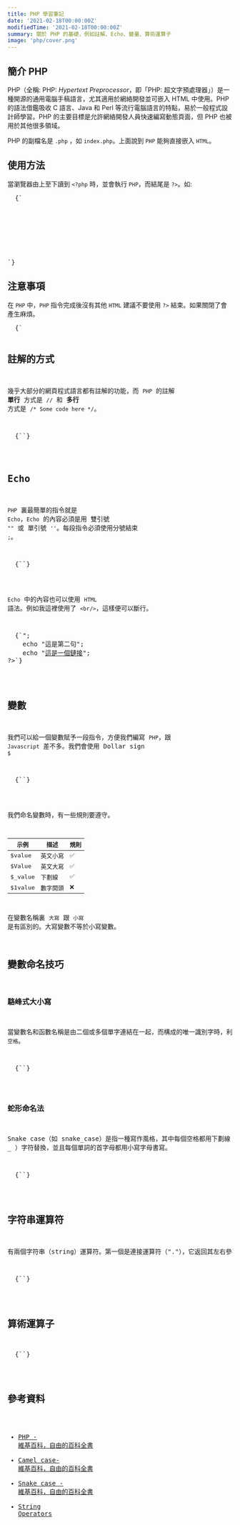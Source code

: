 ```yaml
---
title: PHP 學習筆記
date: '2021-02-18T00:00:00Z'
modifiedTime: '2021-02-18T00:00:00Z'
summary: 關於 PHP 的基礎，例如註解、Echo、變量、算術運算子
image: 'php/cover.png'
---
```


## 簡介 PHP

PHP（全稱: PHP: _Hypertext Preprocessor_，即「PHP: 超文字預處理器」）是一種開源的通用電腦手稿語言，尤其適用於網絡開發並可嵌入 HTML 中使用。PHP 的語法借鑑吸收 C 語言、Java 和 Perl 等流行電腦語言的特點，易於一般程式設計師學習。PHP 的主要目標是允許網絡開發人員快速編寫動態頁面，但 PHP 也被用於其他很多領域。

PHP 的副檔名是 `.php` ，如 `index.php`。上面說到 `PHP` 能夠直接嵌入 `HTML`。

## 使用方法

當瀏覽器由上至下讀到 `<?php` 時，並會執行 `PHP`，而結尾是 `?>`。如:

<Pre language='php'>
  {`<!DOCTYPE html>
<html>
    <head>
        <title>PHP</title>
    </head>
    <body>
        <?php
            echo "這是一段話。"
        ?>
    </body>
</html>
`}
</Pre>

## 注意事項

在 `PHP` 中，`PHP` 指令完成後沒有其他 `HTML` 建議不要使用 `?>` 結束。如果關閉了會產生麻煩。

<Pre language='php'>
  {`<?php
    echo "PHP 結束後沒有 HTML";
`}
</Pre>

## 註解的方式

幾乎大部分的網頁程式語言都有註解的功能，而 `PHP` 的註解 **單行** 方式是 `//` 和 **多行** 方式是 `/* Some code here */`。

<Pre language='php'>
  {`<?php
    echo = "這是單行註解"; //我是單行註解
    echo = "這是多行註解";
    /*
        這是多行註解
        第二行
    */
?>`}
</Pre>

## Echo

`PHP` 裏最簡單的指令就是 `Echo`，`Echo` 的內容必須是用 雙引號 `""` 或 單引號 `''`。每段指令必須使用分號結束 `;`。

<Pre language='php'>
  {`<?php
    echo "這是使用雙引號的效果。";
    echo '這是使用單引號的效果。';
?>`}
</Pre>

`Echo` 中的內容也可以使用 `HTML` 語法。例如我這裡使用了 `<br/>`，這樣便可以斷行。

<Pre language='php'>
  {`<?php
    echo "這是第一句<br/>";
    echo "這是第二句";
    echo "<a href=\\"https://example.com\\">這是一個鏈接</a>";
?>`}
</Pre>

## 變數

我們可以給一個變數賦予一段指令，方便我們編寫 `PHP`，跟 `Javascript` 差不多。我們會使用 Dollar sign `$`

<Pre language='php'>
  {`<?php
    $value = "我是指令";
?>`}
</Pre>

我們命名變數時，有一些規則要遵守。

| 示例     | 描述     | 規則 |
| -------- | -------- | ---- |
| $value   | 英文小寫 | ✅   |
| $Value   | 英文大寫 | ✅   |
| $\_value | 下劃線   | ✅   |
| $1value  | 數字開頭 | ❌   |

在變數名稱裏 `大寫` 跟 `小寫` 是有區別的。大寫變數不等於小寫變數。

## 變數命名技巧

### 駱峰式大小寫

當變數名和函數名稱是由二個或多個單字連結在一起，而構成的唯一識別字時，利用「駝峰式大小寫」來表示，可以增加變數和函數的可讀性。因為我們不能在變數中有 `空格`。

<Pre language='php'>
  {`<?php
    $onePlusOneAnswer = 1 + 1;
    echo $onePlusOneAnswer;
?>`}
</Pre>

### 蛇形命名法

Snake case（如 snake_case）是指一種寫作風格，其中每個空格都用下劃線（ \_ ）字符替換，並且每個單詞的首字母都用小寫字母書寫。

<Pre language='php'>
  {`<?php
    $one_plus_one_answer = 1 + 1;
    echo $one_plus_one_answer;
?>`}
</Pre>

## 字符串運算符

有兩個字符串（string）運算符。第一個是連接運算符（"."），它返回其左右參數連接後的字符串。第二個是連接賦值運算符（".="），它將右邊參數附加到左邊的參數之後。

<Pre language='php'>
  {`<?php
    echo "This" . " " . "is" . " " . "String" . " " . "operators" . ".";
?>`}
</Pre>

## 算術運算子

<Pre language='php'>
  {`<?php
    $value0 = 1.5 // 浮點數
    $value1 = 1 + 1 // 加法
    $value2 = 1 - 1 // 減數
    $value3 = 1 * 1 // 乘法
    $value4 = 1 / 1 // 除數
    $value5 = 12 / 5 // 除數 | 除不盡會變成 float，這跟其他程式語言不太一樣，php 會把餘數算進去
    $value6 = 3 % 5 // 取餘數
?>`}
</Pre>

## 參考資料

- [PHP - 維基百科，自由的百科全書](https://en.wikipedia.org/wiki/PHP)
- [Camel case- 維基百科，自由的百科全書](https://en.wikipedia.org/wiki/Camel_case)
- [Snake case - 維基百科，自由的百科全書](https://en.wikipedia.org/wiki/Snake_case)
- [String Operators](https://www.php.net/manual/en/language.operators.string.php)
